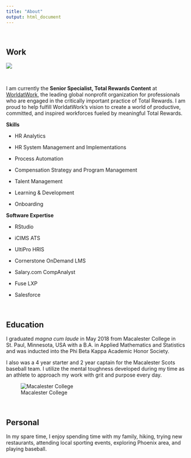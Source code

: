 ```yaml
---
title: "About"
output: html_document
---
```


\ 

## Work

![](WaW_Logo.png)

\


I am currently the **Senior Specialist, Total Rewards Content** at [WorldatWork](https://worldatwork.org/){target="_blank"}, the leading global nonprofit organization for professionals who are engaged in the critically important practice of Total Rewards. I am proud to help fulfill WorldatWork's vision to create a world of productive, committed, and inspired workforces fueled by meaningful Total Rewards.

**Skills**

* HR Analytics

* HR System Management and Implementations

* Process Automation

* Compensation Strategy and Program Management

* Talent Management

* Learning & Development 

* Onboarding


**Software Expertise**

* RStudio

* iCIMS ATS

* UltiPro HRIS

* Cornerstone OnDemand LMS

* Salary.com CompAnalyst

* Fuse LXP

* Salesforce



\


## Education

I graduated _magna cum laude_ in May 2018 from Macalester College in St. Paul, Minnesota, USA with a B.A. in Applied Mathematics and Statistics and was inducted into the Phi Beta Kappa Academic Honor Society.

I also was a 4 year starter and 2 year captain for the Macalester Scots baseball team. I utilize the mental toughness developed during my time as an athlete to approach my work with grit and purpose every day.

![Macalester College](macalesterOldMain.jpg)

\ 

## Personal

In my spare time, I enjoy spending time with my family, hiking, trying new restaurants, attending local sporting events, exploring Phoenix area, and playing baseball. 

